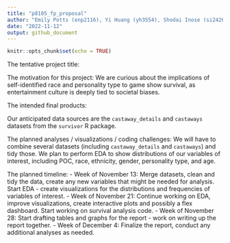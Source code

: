 ```yaml
---
title: "p8105_fp_proposal"
author: "Emily Potts (enp2116), Yi Huang (yh3554), Shodai Inose (si2426), Farizah Rob (fir2103)"
date: "2022-11-12"
output: github_document
---
```


```r
knitr::opts_chunk$set(echo = TRUE)
```

The tentative project title:

The motivation for this project: We are curious about the implications of self-identified race and personality type to game show survival, as entertainment culture is deeply tied to societal biases.

The intended final products:

Our anticipated data sources are the `castaway_details` and `castaways` datasets from the `survivor` R package. 

The planned analyses / visualizations / coding challenges: We will have to combine several datasets (including `castaway_details` and `castaways`) and tidy those. We plan to perform EDA to show distributions of our variables of interest, including POC, race, ethnicity, gender, personality type, and age. 

The planned timeline: 
- Week of November 13: Merge datasets, clean and tidy the data, create any new variables that might be needed for analysis. Start EDA - create visualizations for the distributions and frequencies of variables of interest. 
- Week of November 21: Continue working on EDA, improve visualizations, create interactive plots and possibly a flex dashboard. Start working on survival analysis code. 
- Week of November 28: Start drafting tables and graphs for the report - work on writing up the report together. 
- Week of December 4: Finalize the report, conduct any additional analyses as needed.

